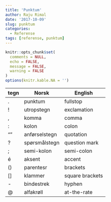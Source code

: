 ```yaml
---
title: 'Punktum'
author: Raju Rimal
date: '2017-10-09'
slug: punktum
categories:
  - Referense
tags: [referense, punktum]
---
```


```r
knitr::opts_chunk$set(
  comments = NULL,
  echo = FALSE,
  message = FALSE,
  warning = FALSE
)
options(knitr.kable.NA = '')
```

| **tegn** | **Norsk**     | **English**     |
|----------|---------------|-----------------|
| .        | punktum       | fullstop        |
| !        | utropstegn    | exclamation     |
| ,        | komma         | comma           |
| :        | kolon         | colon           |
| ""       | anførselstegn | quotation       |
| ?        | spørsmålstegn | question mark   |
| ;        | semi-kolon    | semi-colon      |
| é        | aksent        | accent          |
| ()       | parentesr     | brackets        |
| []       | klammer       | square brackets |
| -        | bindestrek    | hyphen          |
| @        | alfakrøll     | at-the-rate     |
